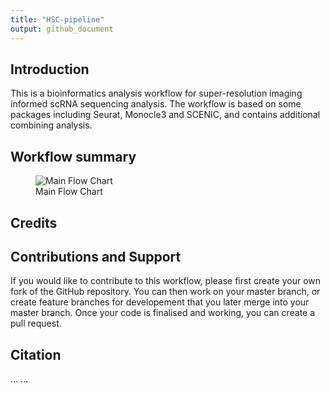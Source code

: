 ```yaml
---
title: "HSC-pipeline"
output: github_document
---
```


## Introduction

This is a bioinformatics analysis workflow for super-resolution imaging informed scRNA sequencing analysis. The workflow is based on some packages including Seurat, Monocle3 and SCENIC,  and contains additional combining analysis. 


## Workflow summary

![Main Flow Chart](https://github.com/tornado2047/HSC-pipeline/blob/main/img/flow%20chart.png)


## Credits


## Contributions and Support

If you would like to contribute to this workflow, please first create your own fork of the GitHub repository. You can then work on your master branch, or create feature branches for developement that you later merge into your master branch. Once your code is finalised and working, you can create a pull request.

## Citation
... ...
